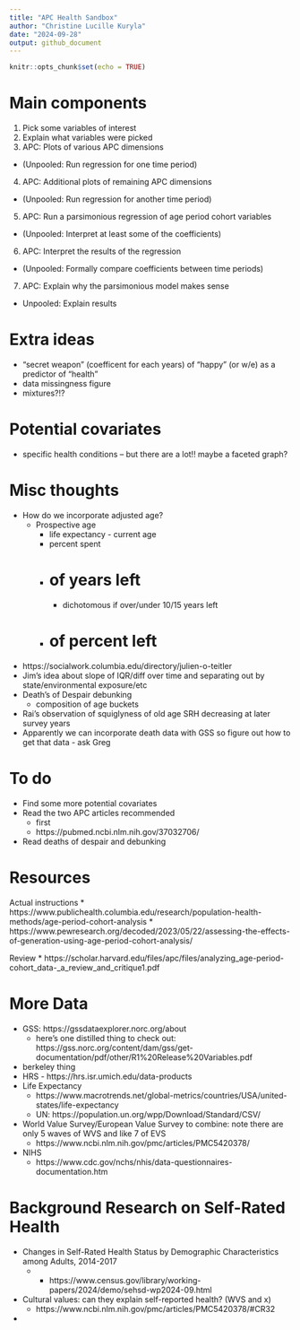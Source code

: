 ```yaml
---
title: "APC Health Sandbox"
author: "Christine Lucille Kuryla"
date: "2024-09-28"
output: github_document
---
```


```r
knitr::opts_chunk$set(echo = TRUE)
```

# Main components
1. Pick some variables of interest
2. Explain what variables were picked
3. APC: Plots of various APC dimensions 
  * (Unpooled: Run regression for one time period)
4. APC: Additional plots of remaining APC dimensions 
  * (Unpooled: Run regression for another time period)
5. APC: Run a parsimonious regression of age period cohort variables 
  * (Unpooled: Interpret at least some of the coefficients)
6. APC: Interpret the results of the regression 
  * (Unpooled: Formally compare coefficients between time periods)
7. APC: Explain why the parsimonious model makes sense
  * Unpooled: Explain results 

# Extra ideas
* "secret weapon" (coefficent for each years) of "happy" (or w/e) as a predictor of "health"
* data missingness figure
* mixtures?!?

# Potential covariates
* specific health conditions -- but there are a lot!! maybe a faceted graph?

# Misc thoughts
* How do we incorporate adjusted age? 
  * Prospective age
    * life expectancy - current age
    * percent spent
    * # of years left
      * dichotomous if over/under 10/15 years left
    * # of percent left
* https://socialwork.columbia.edu/directory/julien-o-teitler
* Jim's idea about slope of IQR/diff over time and separating out by state/environmental exposure/etc
* Death's of Despair debunking
  * composition of age buckets
* Rai's observation of squiglyness of old age SRH decreasing at later survey years
* Apparently we can incorporate death data with GSS so figure out how to get that data - ask Greg

# To do
* Find some more potential covariates
* Read the two APC articles recommended
  * first
  * https://pubmed.ncbi.nlm.nih.gov/37032706/
* Read deaths of despair and debunking 

# Resources

Actual instructions
* https://www.publichealth.columbia.edu/research/population-health-methods/age-period-cohort-analysis
* https://www.pewresearch.org/decoded/2023/05/22/assessing-the-effects-of-generation-using-age-period-cohort-analysis/ 

Review
* https://scholar.harvard.edu/files/apc/files/analyzing_age-period-cohort_data-_a_review_and_critique1.pdf 

# More Data
* GSS: https://gssdataexplorer.norc.org/about 
  * here's one distilled thing to check out: https://gss.norc.org/content/dam/gss/get-documentation/pdf/other/R1%20Release%20Variables.pdf 
* berkeley thing
* HRS - https://hrs.isr.umich.edu/data-products 
* Life Expectancy 
  * https://www.macrotrends.net/global-metrics/countries/USA/united-states/life-expectancy
  * UN: https://population.un.org/wpp/Download/Standard/CSV/ 
* World Value Survey/European Value Survey to combine: note there are only 5 waves of WVS and like 7 of EVS
  * https://www.ncbi.nlm.nih.gov/pmc/articles/PMC5420378/
* NIHS
  * https://www.cdc.gov/nchs/nhis/data-questionnaires-documentation.htm

# Background Research on Self-Rated Health

* Changes in Self-Rated Health Status by Demographic Characteristics among Adults, 2014-2017
  * * https://www.census.gov/library/working-papers/2024/demo/sehsd-wp2024-09.html
* Cultural values: can they explain self-reported health? (WVS and x)
  * https://www.ncbi.nlm.nih.gov/pmc/articles/PMC5420378/#CR32


* 